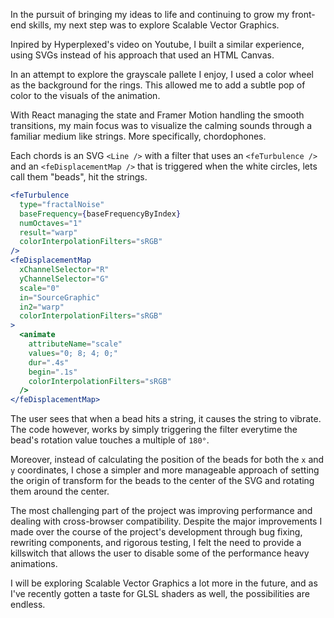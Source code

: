 In the pursuit of bringing my ideas to life and continuing to grow my front-end skills, my next step was to explore Scalable Vector Graphics.

Inpired by <Link href="https://www.youtube.com/@Hyperplexed" target="_blank" aria-label="hyperplexed's youtube channel">Hyperplexed's</Link> video on Youtube, I built a similar experience, using SVGs instead of his approach that used an HTML Canvas.

In an attempt to explore the grayscale pallete I enjoy, I used a color wheel as the background for the rings. This allowed me to add a subtle pop of color to the visuals of the animation.

<MDXVideo
  src="/lab/polyrhythmic-rings/videos/rings.mp4"
  alt="color wheel svg being used as a shared stroke for the rings"
  width={540}
  height={540}
/>

With React managing the state and Framer Motion handling the smooth transitions, my main focus was to visualize the calming sounds through a familiar medium like strings. More specifically, <Tooltip text="Stringed musical instruments.">chordophones</Tooltip>.

<MDXVideo
  src="/lab/polyrhythmic-rings/videos/strings.mp4"
  alt="the strings getting distorted by the filter"
  width={1262}
  height={540}
/>

Each chords is an SVG `<Line />` with a filter that uses an `<feTurbulence />` and an `<feDisplacementMap />` that is triggered when the white circles, lets call them "beads", hit the strings.

```jsx title="jsx"
<feTurbulence
  type="fractalNoise"
  baseFrequency={baseFrequencyByIndex}
  numOctaves="1"
  result="warp"
  colorInterpolationFilters="sRGB"
/>
<feDisplacementMap
  xChannelSelector="R"
  yChannelSelector="G"
  scale="0"
  in="SourceGraphic"
  in2="warp"
  colorInterpolationFilters="sRGB"
>
  <animate
    attributeName="scale"
    values="0; 8; 4; 0;"
    dur=".4s"
    begin=".1s"
    colorInterpolationFilters="sRGB"
  />
</feDisplacementMap>
```

The user sees that when a bead hits a string, it causes the string to vibrate. The code however, works by simply triggering the filter everytime the bead's rotation value touches a multiple of `180°`.

Moreover, instead of calculating the position of the beads for both the `x` and `y` coordinates, I chose a simpler and more manageable approach of setting the origin of transform for the beads to the center of the SVG and rotating them around the center.

The most challenging part of the project was improving performance and dealing with cross-browser compatibility. Despite the major improvements I made over the course of the project's development through bug fixing, rewriting components, and rigorous testing, I felt the need to provide a <Tooltip text="A mechanism used to shut down or disable a device or program.">killswitch</Tooltip> that allows the user to disable some of the performance heavy animations.

I will be exploring Scalable Vector Graphics a lot more in the future, and as I've recently gotten a taste for GLSL shaders as well, the possibilities are endless.
